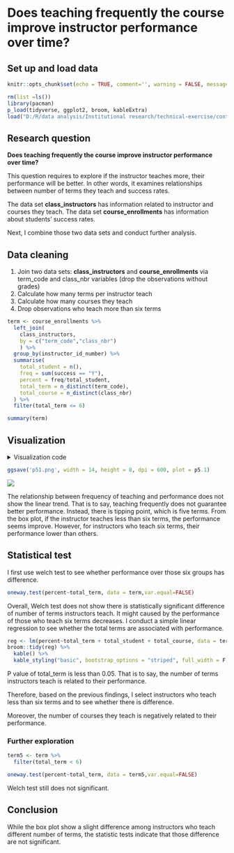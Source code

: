 # Does teaching frequently the course improve instructor performance over time?

## Set up and load data

```r
knitr::opts_chunk$set(echo = TRUE, comment='', warning = FALSE, message = FALSE)
```

```r
rm(list =ls())
library(pacman)
p_load(tidyverse, ggplot2, broom, kableExtra)
load("D:/R/data analysis/Institutional research/technical-exercise/content/docs/questions/data_230214_1659.Rdata")
```

## Research question

**Does teaching frequently the course improve instructor performance over time?**

This question requires to explore if the instructor teaches more, their performance will be better. In other words, it examines relationships between number of terms they teach and success rates. 

The data set **class_instructors** has information related to instructor and courses they teach. The data set **course_enrollments** has information about students' success rates. 

Next, I combine those two data sets and conduct further analysis.

## Data  cleaning
1. Join two data sets: **class_instructors** and **course_enrollments** via term_code and class_nbr variables (drop the observations without grades)
2. Calculate how many terms per instructor teach
3. Calculate how many courses they teach 
4. Drop observations who teach more than six terms

```r
term <- course_enrollments %>%
  left_join(
    class_instructors, 
    by = c("term_code","class_nbr")
    ) %>%
  group_by(instructor_id_number) %>%
  summarise(
    total_student = n(),
    freq = sum(success == "Y"),
    percent = freq/total_student,
    total_term = n_distinct(term_code),
    total_course = n_distinct(class_nbr)
  ) %>%
  filter(total_term <= 6)
```

```r
summary(term)
```

## Visualization

<details><summary>Visualization code</summary>

```r
p5.1 <- term %>%
  ggplot(aes(
    x = as.factor(total_term), 
    y = percent, 
    fill = as.factor(total_term)
    )) +
  geom_boxplot() +
  labs(
    x = "Number of terms",
    y = "Success rates",
    title = "Does teaching frequently the course improve instructor performance over term?"
  ) +
  theme_classic() +
  theme(
    legend.position = "none",
    axis.title.y = element_text(face = "bold", vjust = 0.9, size = 14),
    axis.title.x = element_text(face = "bold", vjust = 0.9, size = 14),
    axis.text = element_text(colour = "black", size = 10,),
    plot.title = element_text(face = "bold", size = 22),
    legend.text = element_text(size = 8),
    legend.title = element_text(face = "bold", size = 10),
    plot.caption = element_text(size = 8)
  ) 
```

</details>

```r
ggsave('p51.png', width = 14, height = 8, dpi = 600, plot = p5.1)
```

![](/images/p51.png)

The relationship between frequency of teaching and performance does not show the linear trend. That is to say, teaching frequently does not guarantee better performance. Instead, there is tipping point, which is five terms. From the box plot, if the instructor teaches less than six terms, the performance seems improve. However, for instructors who teach six terms, their performance lower than others.

## Statistical test
I first use welch test to see whether performance over those six groups has difference.
```r
oneway.test(percent~total_term, data = term,var.equal=FALSE)
```
Overall, Welch test does not show there is statistically significant difference of number of terms instructors teach. It might caused by the performance of those who teach six terms decreases. 
I conduct a simple linear regression to see whether the total terms are associated with performance.


```r
reg <- lm(percent~total_term + total_student + total_course, data = term)
broom::tidy(reg) %>%
  kable() %>% 
  kable_styling("basic", bootstrap_options = "striped", full_width = F, position = "left")
```
P value of total_term is less than 0.05. That is to say, the number of terms instructors teach is related to their performance.

Therefore, based on the previous findings, I select instructors who teach less than six terms and to see whether there is difference.

Moreover, the number of courses they teach is negatively related to their performance.

### Further exploration

```r
term5 <- term %>%
  filter(total_term < 6)
```

```r
oneway.test(percent~total_term, data = term5,var.equal=FALSE)
```
Welch test still does not significant. 


## Conclusion
While the box plot show a slight difference among instructors who teach different number of terms, the statistic tests indicate that those difference are not significant.

